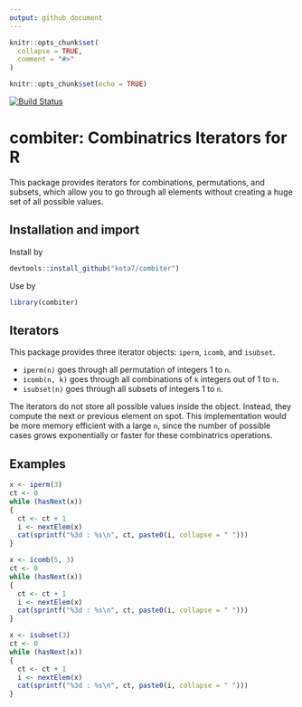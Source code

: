 ```yaml
---
output: github_document
---
```


<!-- README.md is generated from README.Rmd. Please edit that file -->

```r
knitr::opts_chunk$set(
  collapse = TRUE,
  comment = "#>"
)
```


```r
knitr::opts_chunk$set(echo = TRUE)
```



[![Build Status](https://travis-ci.org/kota7/combiter.svg?branch=master)](https://travis-ci.org/kota7/combiter)


# combiter: Combinatrics Iterators for R

This package provides iterators for combinations, permutations, and subsets,
which allow you to go through all elements without creating a huge set of
all possible values.


## Installation and import

Install by

```r
devtools::install_github("kota7/combiter")
```

Use by
```r
library(combiter)
```


## Iterators

This package provides three iterator objects: `iperm`, `icomb`, and `isubset`. 

- `iperm(n)` goes through all permutation of integers 1 to `n`.
- `icomb(n, k)` goes through all combinations of `k` integers out of 1 to `n`.
- `isubset(n)` goes through all subsets of integers 1 to `n`.

The iterators do not store all possible values inside the object. 
Instead, they compute the next or previous element on spot.
This implementation would be more memory efficient with a large `n`, 
since the number of possible cases grows exponentially or faster for these
combinatrics operations.

## Examples

```r
x <- iperm(3)
ct <- 0
while (hasNext(x))
{
  ct <- ct + 1
  i <- nextElem(x)
  cat(sprintf("%3d : %s\n", ct, paste0(i, collapse = " ")))
}
```

```r
x <- icomb(5, 3)
ct <- 0
while (hasNext(x))
{
  ct <- ct + 1
  i <- nextElem(x)
  cat(sprintf("%3d : %s\n", ct, paste0(i, collapse = " ")))
}
```

```r
x <- isubset(3)
ct <- 0
while (hasNext(x))
{
  ct <- ct + 1
  i <- nextElem(x)
  cat(sprintf("%3d : %s\n", ct, paste0(i, collapse = " ")))
}
```
